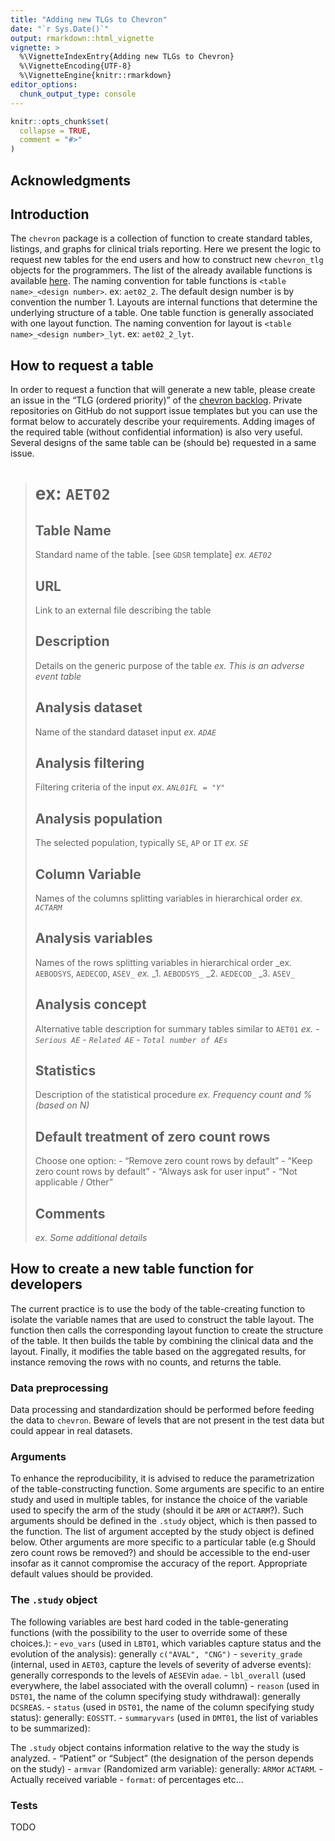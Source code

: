 ```yaml
---
title: "Adding new TLGs to Chevron"
date: "`r Sys.Date()`"
output: rmarkdown::html_vignette
vignette: >
  %\VignetteIndexEntry{Adding new TLGs to Chevron}
  %\VignetteEncoding{UTF-8}
  %\VignetteEngine{knitr::rmarkdown}
editor_options:
  chunk_output_type: console
---
```


```r
knitr::opts_chunk$set(
  collapse = TRUE,
  comment = "#>"
)
```

## Acknowledgments

## Introduction
The `chevron` package is a collection of function to create standard tables, listings, and graphs for clinical trials
reporting. Here we present the logic to request new tables for the end users and how to construct new `chevron_tlg` objects
for the programmers. The list of the already available functions is available
[here](https://glowing-giggle-c0c5190c.pages.github.io/reference/index.html). The naming convention for table functions
is `<table name>_<design number>`. ex: `aet02_2`. The default design number is by convention the number 1. Layouts are internal
functions that determine the underlying structure of a table. One table function is generally associated with one layout
function. The naming convention for layout is  `<table name>_<design number>_lyt`. ex: `aet02_2_lyt`.

## How to request a table
In order to request a function that will generate a new table, please create an issue in the "TLG (ordered priority)" of
the [chevron backlog](https://github.com/orgs/insightsengineering/projects/34). Private repositories on GitHub do not
support issue templates but you can use the format below to accurately describe your requirements. Adding images of
the required table (without confidential information) is also very useful. Several designs of the same table can be
(should be) requested in a same issue.

># ex: `AET02`
>
>## Table Name
>Standard name of the table. [see `GDSR` template]
>_ex. `AET02`_
>
>## URL
>Link to an external file describing the table
>
>## Description
>Details on the generic purpose of the table
>_ex. This is an adverse event table_
>
>## Analysis dataset
>Name of the standard dataset input
>_ex. `ADAE`_
>
>## Analysis filtering
>Filtering criteria of the input
>_ex. `ANL01FL = "Y"`_
>
>## Analysis population
>The selected population, typically `SE`, `AP` or `IT`
>_ex. `SE`_
>
>## Column Variable
>Names of the columns splitting variables in hierarchical order
>_ex. `ACTARM`_
>
>## Analysis variables
>Names of the rows splitting variables in hierarchical order
>_ex. `AEBODSYS`, `AEDECOD`, `ASEV_`
>_ex._
>    _1. `AEBODSYS_`
>    _2. `AEDECOD_`
>    _3. `ASEV_`
>
>## Analysis concept
>Alternative table description for summary tables similar to `AET01`
>_ex._
>- _`Serious AE`_
>- _`Related AE`_
>- _`Total number of AEs`_
>
>## Statistics
>Description of the statistical procedure
>_ex. Frequency count and % (based on N)_
>
>## Default treatment of zero count rows
>Choose one option:
>- "Remove zero count rows by default"
>- "Keep zero count rows by default"
>- "Always ask for user input"
>- "Not applicable / Other"
>
>## Comments
>_ex. Some additional details_

## How to create a new table function for developers
The current practice is to use the body of the table-creating function to isolate the variable names that are used to
construct the table layout. The function then calls the corresponding layout function to create the structure of the
table. It then builds the table by combining the clinical data and the layout. Finally, it modifies the table based on
the aggregated results, for instance removing the rows with no counts, and returns the table.

### Data preprocessing
Data processing and standardization should be performed before feeding the data to `chevron`. Beware of levels that are
not present in the test data but could appear in real datasets.

### Arguments
To enhance the reproducibility, it is advised to reduce the parametrization of the table-constructing function. Some
arguments are specific to an entire study and used in multiple tables, for instance the choice of the variable used to
specify the arm of the study (should it be `ARM` or `ACTARM`?). Such arguments should be defined in the `.study` object,
which is then passed to the function. The list of argument accepted by the study object is defined below.
Other arguments are more specific to a particular table (e.g Should zero count rows be removed?) and should be accessible to the end-user insofar as it cannot compromise the accuracy of the report. Appropriate default values should be provided.

### The `.study` object

The following variables are best hard coded in the table-generating functions (with the possibility to the user to
override some of these choices.):
- `evo_vars` (used in `LBT01`, which variables capture status and the evolution of the analysis): generally `c("AVAL", "CNG")`
- `severity_grade` (internal, used in `AET03`, capture the levels of severity of adverse events): generally corresponds to
the levels of `AESEV`in `adae`.
- `lbl_overall` (used everywhere, the label associated with the overall column)
- `reason` (used in `DST01`, the name of the column specifying study withdrawal): generally `DCSREAS`.
- `status` (used in `DST01`, the name of the column specifying study status): generally: `EOSSTT`.
- `summaryvars` (used in `DMT01`,  the list of variables to be summarized):

The `.study` object contains information relative to the way the study is analyzed.
- "Patient" or "Subject" (the designation of the person depends on the study)
- `armvar` (Randomized arm variable): generally: `ARM`or `ACTARM`.
- Actually received variable
- `format`: of percentages etc...


### Tests
TODO
